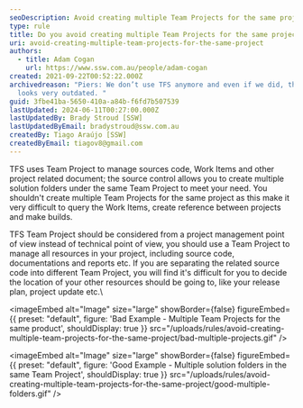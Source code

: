 ```yaml
---
seoDescription: Avoid creating multiple Team Projects for the same project to streamline work item management and build processes.
type: rule
title: Do you avoid creating multiple Team Projects for the same project?
uri: avoid-creating-multiple-team-projects-for-the-same-project
authors:
  - title: Adam Cogan
    url: https://www.ssw.com.au/people/adam-cogan
created: 2021-09-22T00:52:22.000Z
archivedreason: "Piers: We don’t use TFS anymore and even if we did, this rule
  looks very outdated. "
guid: 3fbe41ba-5650-410a-a84b-f6fd7b507539
lastUpdated: 2024-06-11T00:27:00.000Z
lastUpdatedBy: Brady Stroud [SSW]
lastUpdatedByEmail: bradystroud@ssw.com.au
createdBy: Tiago Araújo [SSW]
createdByEmail: tiagov8@gmail.com
---
```


TFS uses Team Project to manage sources code, Work Items and other project related document; the source control allows you to create multiple solution folders under the same Team Project to meet your need. You shouldn't create multiple Team Projects for the same project as this make it very difficult to query the Work Items, create reference between projects and make builds.

TFS Team Project should be considered from a project management point of view instead of technical point of view, you should use a Team Project to manage all resources in your project, including source code, documentations and reports etc. If you are separating the related source code into different Team Project, you will find it's difficult for you to decide the location of your other resources should be going to, like your release plan, project update etc.\

<imageEmbed
  alt="Image"
  size="large"
  showBorder={false}
  figureEmbed={{
    preset: "default",
    figure: 'Bad Example - Multiple Team Projects for the same product',
    shouldDisplay: true
  }}
  src="/uploads/rules/avoid-creating-multiple-team-projects-for-the-same-project/bad-multiple-projects.gif"
/>


<imageEmbed
  alt="Image"
  size="large"
  showBorder={false}
  figureEmbed={{
    preset: "default",
    figure: 'Good Example - Multiple solution folders in the same Team Project',
    shouldDisplay: true
  }}
  src="/uploads/rules/avoid-creating-multiple-team-projects-for-the-same-project/good-multiple-folders.gif"
/>
